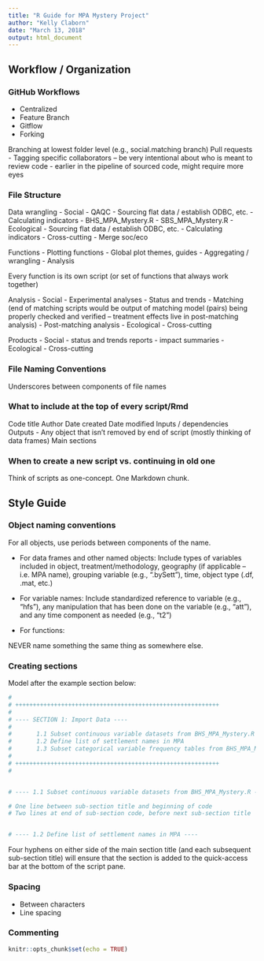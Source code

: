 ```yaml
---
title: "R Guide for MPA Mystery Project"
author: "Kelly Claborn"
date: "March 13, 2018"
output: html_document
---
```


## Workflow / Organization
### GitHub Workflows 

- Centralized
- Feature Branch
- Gitflow
- Forking

Branching at lowest folder level (e.g., social.matching branch)
Pull requests 
  - Tagging specific collaborators -- be very intentional about who is meant to review code
    - earlier in the pipeline of sourced code, might require more eyes

### File Structure

Data wrangling
  - Social
    - QAQC 
    - Sourcing flat data / establish ODBC, etc.
    - Calculating indicators
      - BHS_MPA_Mystery.R
      - SBS_MPA_Mystery.R
  - Ecological
    - Sourcing flat data / establish ODBC, etc.
    - Calculating indicators
  - Cross-cutting
    - Merge soc/eco
  
Functions
  - Plotting functions
    - Global plot themes, guides
  - Aggregating / wrangling
  - Analysis
  
  Every function is its own script (or set of functions that always work together)
  
Analysis
  - Social
    - Experimental analyses
    - Status and trends
    - Matching (end of matching scripts would be output of matching model (pairs) being properly checked and verified -- treatment effects                live in post-matching analysis)
    - Post-matching analysis
  - Ecological
  - Cross-cutting
  
Products
  - Social 
    - status and trends reports
    - impact summaries
  - Ecological
  - Cross-cutting

### File Naming Conventions

Underscores between components of file names

### What to include at the top of every script/Rmd

Code title
Author
Date created
Date modified
Inputs / dependencies
Outputs
  - Any object that isn't removed by end of script (mostly thinking of data frames)
Main sections

### When to create a new script vs. continuing in old one

Think of scripts as one-concept.  One Markdown chunk. 

## Style Guide
### Object naming conventions

For all objects, use periods between components of the name.

- For data frames and other named objects: 
Include types of variables included in object, treatment/methodology, geography (if applicable -- i.e. MPA name), grouping variable (e.g., ".bySett"), time, object type (.df, .mat, etc.)

- For variable names: 
Include standardized reference to variable (e.g., "hfs"), any manipulation that has been done on the variable (e.g., "att"), and any time component as needed (e.g., "t2")

- For functions:

NEVER name something the same thing as somewhere else. 

### Creating sections



Model after the example section below:

```r

# 
# ++++++++++++++++++++++++++++++++++++++++++++++++++++++++++
#
# ---- SECTION 1: Import Data ----
# 
#       1.1 Subset continuous variable datasets from BHS_MPA_Mystery.R
#       1.2 Define list of settlement names in MPA
#       1.3 Subset categorical variable frequency tables from BHS_MPA_Mystery.R
# 
# ++++++++++++++++++++++++++++++++++++++++++++++++++++++++++
# 


# ---- 1.1 Subset continuous variable datasets from BHS_MPA_Mystery.R ----

# One line between sub-section title and beginning of code
# Two lines at end of sub-section code, before next sub-section title


# ---- 1.2 Define list of settlement names in MPA ----

```

Four hyphens on either side of the main section title (and each subsequent sub-section title) will ensure that the section is added to the quick-access bar at the bottom of the script pane.

### Spacing

- Between characters
- Line spacing

### Commenting


```r
knitr::opts_chunk$set(echo = TRUE)
```


